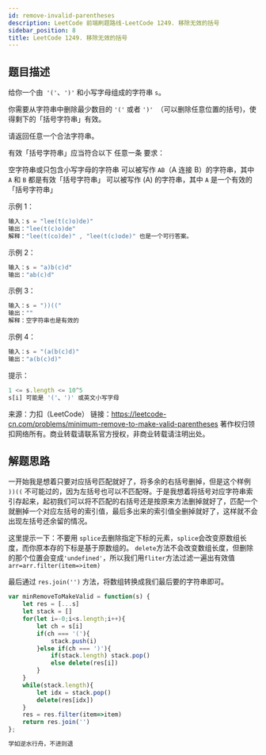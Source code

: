 ```yaml
---
id: remove-invalid-parentheses
description: LeetCode 前端刷题路线-LeetCode 1249. 移除无效的括号
sidebar_position: 8
title: LeetCode 1249. 移除无效的括号
---
```


## 题目描述
给你一个由` '('`、`')'` 和小写字母组成的字符串 `s`。

你需要从字符串中删除最少数目的 `'('` 或者 `')' `（可以删除任意位置的括号)，使得剩下的「括号字符串」有效。

请返回任意一个合法字符串。

有效「括号字符串」应当符合以下 任意一条 要求：

空字符串或只包含小写字母的字符串
可以被写作 `AB`（A 连接 B）的字符串，其中 `A` 和 `B` 都是有效「括号字符串」
可以被写作 (A) 的字符串，其中 `A` 是一个有效的「括号字符串」

示例 1：

```javascript
输入：s = "lee(t(c)o)de)"
输出："lee(t(c)o)de"
解释："lee(t(co)de)" , "lee(t(c)ode)" 也是一个可行答案。
```

示例 2：

```javascript
输入：s = "a)b(c)d"
输出："ab(c)d"
```

示例 3：

```javascript
输入：s = "))(("
输出：""
解释：空字符串也是有效的
```

示例 4：

```javascript
输入：s = "(a(b(c)d)"
输出："a(b(c)d)"
```


提示：

```javascript
1 <= s.length <= 10^5
s[i] 可能是 '('、')' 或英文小写字母
```

来源：力扣（LeetCode）
链接：https://leetcode-cn.com/problems/minimum-remove-to-make-valid-parentheses
著作权归领扣网络所有。商业转载请联系官方授权，非商业转载请注明出处。


## 解题思路
一开始我是想着只要对应括号匹配就好了，将多余的右括号删掉，但是这个样例 `))((` 不可能过的，因为左括号也可以不匹配呀。于是我想着将括号对应字符串索引存起来，起初我们可以将不匹配的右括号还是按原来方法删掉就好了，匹配一个就删掉一个对应左括号的索引值，最后多出来的索引值全删掉就好了，这样就不会出现左括号还余留的情况。

这里提示一下：不要用 `splice`去删除指定下标的元素，`splice`会改变原数组长度，而你原本存的下标是基于原数组的。
`delete`方法不会改变数组长度，但删除的那个位置会变成`'undefined'`，所以我们用`fliter`方法过滤一遍出有效值 `arr=arr.filter(item=>item)`

最后通过 `res.join('')` 方法，将数组转换成我们最后要的字符串即可。

```javascript
var minRemoveToMakeValid = function(s) {
    let res = [...s]
    let stack = []
    for(let i=-0;i<s.length;i++){
        let ch = s[i]
        if(ch === '('){
            stack.push(i)
        }else if(ch === ')'){
            if(stack.length) stack.pop()
            else delete(res[i])
        }
    }
    while(stack.length){
        let idx = stack.pop()
        delete(res[idx])
    }
    res = res.filter(item=>item)
    return res.join('')
};
```


```javascript
学如逆水行舟，不进则退
```

